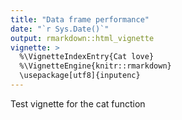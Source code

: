 ```yaml
---
title: "Data frame performance"
date: "`r Sys.Date()`"
output: rmarkdown::html_vignette
vignette: >
  %\VignetteIndexEntry{Cat love}
  %\VignetteEngine{knitr::rmarkdown}
  \usepackage[utf8]{inputenc}
---
```



Test vignette for the cat function

 